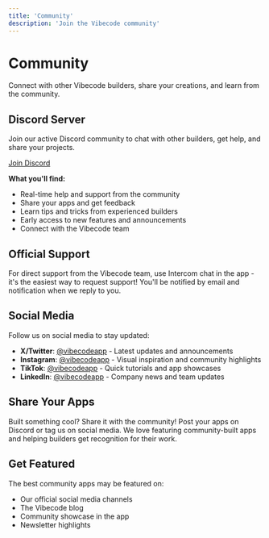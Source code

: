 ```yaml
---
title: 'Community'
description: 'Join the Vibecode community'
---
```


# Community

Connect with other Vibecode builders, share your creations, and learn from the community.

## Discord Server

Join our active Discord community to chat with other builders, get help, and share your projects.

[Join Discord](https://discord.gg/qXyWYYX5Ts)

**What you'll find:**
- Real-time help and support from the community
- Share your apps and get feedback
- Learn tips and tricks from experienced builders
- Early access to new features and announcements
- Connect with the Vibecode team

## Official Support

For direct support from the Vibecode team, use Intercom chat in the app - it's the easiest way to request support! You'll be notified by email and notification when we reply to you.

## Social Media

Follow us on social media to stay updated:

- **X/Twitter**: [@vibecodeapp](https://x.com/vibecodeapp) - Latest updates and announcements
- **Instagram**: [@vibecodeapp](https://www.instagram.com/vibecodeapp/) - Visual inspiration and community highlights
- **TikTok**: [@vibecodeapp](https://www.tiktok.com/@vibecodeapp) - Quick tutorials and app showcases
- **LinkedIn**: [@vibecodeapp](https://www.linkedin.com/company/vibecodeapp) - Company news and team updates

## Share Your Apps

Built something cool? Share it with the community! Post your apps on Discord or tag us on social media. We love featuring community-built apps and helping builders get recognition for their work.

## Get Featured

The best community apps may be featured on:
- Our official social media channels
- The Vibecode blog
- Community showcase in the app
- Newsletter highlights
